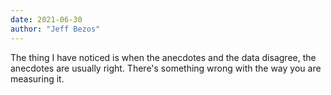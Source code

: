 ```yaml
---
date: 2021-06-30
author: "Jeff Bezos"
---
```


The thing I have noticed is when the anecdotes and the data disagree, the anecdotes are usually right. There's something wrong with the way you are measuring it.
